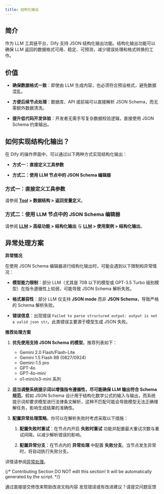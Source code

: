 ```yaml
---
title: 结构化输出
---
```


## 简介

作为 LLM 工具链平台，Dify 支持 JSON 结构化输出功能。结构化输出功能可以确保 LLM 返回的数据格式可用、稳定、可预测，减少错误处理和格式转换的工作。

## 价值

-   **确保数据格式一致**：即使由 LLM 生成内容，也必须符合预设格式，避免数据混乱。

-   **方便后续节点处理**：数据库、API 或前端可以直接解析 JSON Schema，而无需额外数据清洗。

-   **提升低代码开发体验**：开发者无需手写复杂数据校验逻辑，直接使用 JSON Schema 约束输出。

## 如何实现结构化输出？

在 Dify 的操作界面中，可以通过以下两种方式实现结构化输出：

-   **方式一：直接定义工具参数**

-   **方式二：使用 LLM 节点中的 JSON Schema 编辑器**

### 方式一：直接定义工具参数

请参阅 **[Tool](https://docs.dify.ai/zh-hans/plugins/schema-definition/tool) > 数据结构 > 返回变量定义**。

### 方式二：使用 LLM 节点中的 JSON Schema 编辑器

请参阅 **[LLM](https://docs.dify.ai/zh-hans/guides/workflow/node/llm) > 高级功能 > 结构化输出** 与 **[LLM](https://docs.dify.ai/zh-hans/guides/workflow/node/llm) > 使用案例 > 结构化输出**。

## 异常处理方案

**异常情况**

在使用 JSON Schema 编辑器进行结构化输出时，可能会遇到以下限制和异常情况：

-   **模型能力限制**：部分 LLM（尤其是 70B 以下的模型或 GPT-3.5 Turbo 级别模型）在指令遵循性上较弱，可能导致 JSON Schema 解析失败。

-   **格式兼容性**：部分 LLM 仅支持 **JSON mode** 而非 **JSON Schema**，导致严格的 Schema 解析失败。

-   **错误信息**：出现错误 `Failed to parse structured output: output is not a valid json str`。此类错误主要源于模型生成 JSON 失败。

**推荐处理方案**

1.  **优先使用支持 JSON Schema 的模型**。推荐列表如下：
    - Gemini 2.0 Flash/Flash-Lite
    - Gemini 1.5 Flash 8B (0827/0924)
    - Gemini-1.5 pro
    - GPT-4o
    - GPT-4o-mini
    - o1-mini/o3-mini 系列

2.  **适当调整系统提示词以增强指令遵循性，尽可能确保 LLM 输出符合 Schema 规范**。假如 JSON Schema 设计用于结构化数学公式的输入与输出，而系统提示词却要求模型进行法律条文解析，这种不匹配可能会导致模型无法正确理解任务，影响生成结果的准确性。

3.  **配置异常处理策略**。你可以在解析失败时考虑采取以下措施：

    1.  **配置失败时重试**：在节点内开启 **失败时重试** 功能并配置最大重试次数与重试间隔，以减少解析错误的影响。

    2.  **配置异常分支**：在节点内的 **异常处理** 中配置 **失败分支**。当节点发生异常时，将自动执行失败分支。

详情请参阅[异常处理](https://docs.dify.ai/zh-hans/guides/workflow/error-handling)。

{/*
Contributing Section
DO NOT edit this section!
It will be automatically generated by the script.
*/}

<CardGroup cols="2">
    <Card
        title="编辑此页面"
        icon="pen-to-square"
        href="https://github.com/langgenius/dify-docs/edit/main/zh-hans/guides/workflow/structured-outputs.mdx"
    >
        通过直接提交修改来帮助改进文档内容
    </Card>
    <Card
        title="提交问题"
        icon="github"
        href="https://github.com/langgenius/dify-docs/issues/new?title=文档问题%3A%20tured-outp&body=%23%23%20问题描述%0A%3C%21--%20请简要描述您发现的问题%20--%3E%0A%0A%23%23%20页面链接%0Ahttps%3A%2F%2Fgithub.com%2Flanggenius%2Fdify-docs%2Fblob%2Fmain%2Fzh-hans/guides/workflow%2Fstructured-outputs.mdx%0A%0A%23%23%20建议修改%0A%3C%21--%20如果有具体的修改建议，请在此说明%20--%3E%0A%0A%3C%21--%20感谢您对文档质量的关注！%20--%3E"
    >
        发现错误或有改进建议？请提交问题反馈
    </Card>
</CardGroup>
